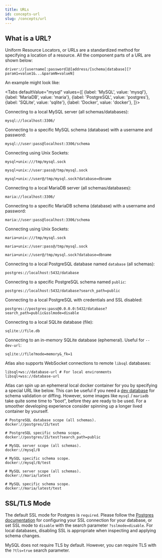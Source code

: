 ```yaml
---
title: URLs
id: concepts-url
slug: /concepts/url
---
```



## What is a URL?

Uniform Resource Locators, or URLs are a standardized method for specifying a location of a resource.
All the component parts of a URL are shown below:

```
driver://[username[:password]@]address/[schema|database][?param1=value1&...&paramN=valueN]
```

An example might look like:

<Tabs
defaultValue="mysql"
values={[
{label: 'MySQL', value: 'mysql'},
{label: 'MariaDB', value: 'maria'},
{label: 'PostgreSQL', value: 'postgres'},
{label: 'SQLite', value: 'sqlite'},
{label: 'Docker', value: 'docker'},
]}>
<TabItem value="mysql">

Connecting to a local MySQL server (all schemas/databases):
```shell
mysql://localhost:3306/
```

Connecting to a specific MySQL schema (database) with a username and password:
```shell
mysql://user:pass@localhost:3306/schema
```

Connecting using Unix Sockets:
```
mysql+unix:///tmp/mysql.sock

mysql+unix://user:pass@/tmp/mysql.sock

mysql+unix://user@/tmp/mysql.sock?database=dbname
```

</TabItem>
<TabItem value="maria">

Connecting to a local MariaDB server (all schemas/databases):
```shell
maria://localhost:3306/
```

Connecting to a specific MariaDB schema (database) with a username and password:
```shell
maria://user:pass@localhost:3306/schema
```

Connecting using Unix Sockets:
```
maria+unix:///tmp/mysql.sock

maria+unix://user:pass@/tmp/mysql.sock

maria+unix://user@/tmp/mysql.sock?database=dbname
```

</TabItem>
<TabItem value="postgres">

Connecting to a local PostgreSQL database named `database` (all schemas):
```shell
postgres://localhost:5432/database
```

Connecting to a specific PostgreSQL schema named `public`:
```shell
postgres://localhost:5432/database?search_path=public
```

Connecting to a local PostgreSQL with credentials and SSL disabled:
```shell
postgres://postgres:pass@0.0.0.0:5432/database?search_path=public&sslmode=disable
```

</TabItem>
<TabItem value="sqlite">

Connecting to a local SQLite database (file):
```shell
sqlite://file.db
```

Connecting to an in-memory SQLite database (ephemeral). Useful for `--dev-url`:
```shell
sqlite://file?mode=memory&_fk=1
```

Atlas also supports WebSocket connections to remote `libsql` databases:

```shell
libsql+ws://database-url # For local environments
libsql+wss://database-url
```

</TabItem>
<TabItem value="docker">

Atlas can spin up an ephemeral local docker container for you by specifying a special URL like below. This can be useful
if you need a [dev database](../concepts/dev.mdx) for schema validation or diffing. However, some images like `mysql` /
`mariadb` take quite some time to "boot", before they are ready to be used. For a smoother developing experience
consider spinning up a longer lived container by yourself.

```shell
# PostgreSQL database scope (all schemas).
docker://postgres/15/test

# PostgreSQL specific schema scope.
docker://postgres/15/test?search_path=public

# MySQL server scope (all schemas).
docker://mysql/8

# MySQL specific schema scope.
docker://mysql/8/test

# MySQL server scope (all schemas).
docker://maria/latest

# MySQL specific schema scope.
docker://maria/latest/test
```

</TabItem>
</Tabs>

## SSL/TLS Mode

The default SSL mode for Postgres is `required`. Please follow the
[Postgres documentation](https://www.postgresql.org/docs/current/libpq-ssl.html)
for configuring your SSL connection for your database, or set SSL mode to `disable`
with the search parameter `?sslmode=disable`. For local databases,
disabling SSL is appropriate when inspecting and applying schema changes.

MySQL does not require TLS by default. However, you can require TLS
with the `?tls=true` search parameter.
